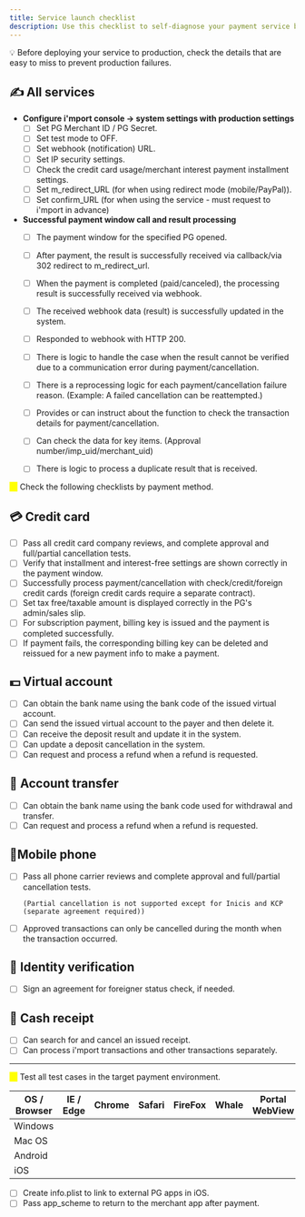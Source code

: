 ```yaml
---
title: Service launch checklist
description: Use this checklist to self-diagnose your payment service before launch.
---
```





💡 Before deploying your service to production, check the details that are easy to miss to prevent production failures.

## ✍️ All services

* **Configure i'mport console -> system settings with production settings**
  * [ ] Set PG Merchant ID / PG Secret.
  * [ ] Set test mode to OFF.
  * [ ] Set webhook (notification) URL.
  * [ ] Set IP security settings.
  * [ ] Check the credit card usage/merchant interest payment installment settings.
  * [ ] Set m\_redirect\_URL (for when using redirect mode (mobile/PayPal)).
  * [ ] Set confirm\_URL (for when using the service - must request to i'mport in advance)
* **Successful payment window call and result processing**
  * [ ] The payment window for the specified PG opened.
  * [ ] After payment, the result is successfully received via callback/via 302 redirect to m\_redirect\_url.
  * [ ] When the payment is completed (paid/canceled), the processing result is successfully received via webhook.
  * [ ] The received webhook data (result) is successfully updated in the system.
  * [ ] Responded to webhook with HTTP 200.
  * [ ] There is logic to handle the case when the result cannot be verified due to a communication error during payment/cancellation.
  * [ ] There is a reprocessing logic for each payment/cancellation failure reason. (Example: A failed cancellation can be reattempted.)
  * [ ] Provides or can instruct about the function to check the transaction details for payment/cancellation.
  * [ ] Can check the data for key items. (Approval number/imp\_uid/merchant\_uid)
  * [ ] There is logic to process a duplicate result that is received.



<mark style="color:yellow;">⚠️</mark> Check the following checklists by payment method.

## 💳 Credit card

* [ ] Pass all credit card company reviews, and complete approval and full/partial cancellation tests.
* [ ] Verify that installment and interest-free settings are shown correctly in the payment window.
* [ ] Successfully process payment/cancellation with check/credit/foreign credit cards (foreign credit cards require a separate contract).
* [ ] Set tax free/taxable amount is displayed correctly in the PG's admin/sales slip.
* [ ] For subscription payment, billing key is issued and the payment is completed successfully.
* [ ] If payment fails, the corresponding billing key can be deleted and reissued for a new payment info to make a payment.

## 💵 Virtual account

* [ ] Can obtain the bank name using the bank code of the issued virtual account.
* [ ] Can send the issued virtual account to the payer and then delete it.
* [ ] Can receive the deposit result and update it in the system.
* [ ] Can update a deposit cancellation in the system.
* [ ] Can request and process a refund when a refund is requested.

## 💸 Account transfer

* [ ] Can obtain the bank name using the bank code used for withdrawal and transfer.
* [ ] Can request and process a refund when a refund is requested.

## 📱Mobile phone

*   [ ] Pass all phone carrier reviews and complete approval and full/partial cancellation tests.

    ```
    (Partial cancellation is not supported except for Inicis and KCP (separate agreement required))
    ```
* [ ] Approved transactions can only be cancelled during the month when the transaction occurred.

## 🙋 Identity verification

* [ ] Sign an agreement for foreigner status check, if needed.

## 🧾 Cash receipt

* [ ] Can search for and cancel an issued receipt.
* [ ] Can process i'mport transactions and other transactions separately.

***

<mark style="color:yellow;background-color:yellow;">⚠️</mark> Test all test cases in the target payment environment.

| OS / Browser | IE / Edge | Chrome | Safari | FireFox | Whale | Portal WebView | SNS WebView |
| ------------ | --------- | ------ | ------ | ------- | ----- | -------------- | ----------- |
| Windows      |           |        |        |         |       |                |             |
| Mac OS       |           |        |        |         |       |                |             |
| Android      |           |        |        |         |       |                |             |
| iOS          |           |        |        |         |       |                |             |

* [ ] Create info.plist to link to external PG apps in iOS.
* [ ] Pass app\_scheme to return to the merchant app after payment.

